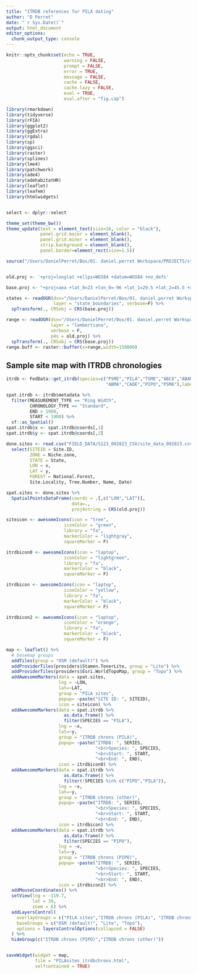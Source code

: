 ```yaml
---
title: "ITRDB references for PILA dating"
author: "D Perret"
date: "`r Sys.Date()`"
output: html_document
editor_options: 
  chunk_output_type: console
---
```


```r
knitr::opts_chunk$set(echo = TRUE,
                      warning = FALSE,
                      prompt = FALSE,
                      error = TRUE,
                      message = FALSE,
                      cache = FALSE,
                      cache.lazy = FALSE,
                      eval = TRUE,
                      eval.after = "fig.cap")

library(rmarkdown)
library(tidyverse)
library(rFIA)
library(ggplot2)
library(ggExtra)
library(rgdal)
library(sp)
library(ggsci)
library(raster)
library(splines)
library(lme4)
library(patchwork)
library(ade4)
library(adehabitatHR)
library(leaflet)
library(leafem)
library(htmlwidgets)


select <- dplyr::select

theme_set(theme_bw())
theme_update(text = element_text(size=16, color = "black"),
             panel.grid.major = element_blank(),
             panel.grid.minor = element_blank(),
             strip.background = element_blank(),
             panel.border=element_rect(size=1.5))

source("/Users/DanielPerret/Box/01. daniel.perret Workspace/PROJECTS/status_trends/growMort_rewrite.R")


old.proj <- '+proj=longlat +ellps=WGS84 +datum=WGS84 +no_defs'

base.proj <- "+proj=aea +lat_0=23 +lon_0=-96 +lat_1=29.5 +lat_2=45.5 +x_0=0 +y_0=0 +datum=NAD83 +units=m +no_defs"

states <- readOGR(dsn="/Users/DanielPerret/Box/01. daniel.perret Workspace/base_spatialdata/state_boundaries",
                  layer = "state_boundaries", verbose=F) %>% 
  spTransform(., CRSobj = CRS(base.proj))

range <- readOGR(dsn="/Users/DanielPerret/Box/01. daniel.perret Workspace/base_spatialdata/named_ranges",
                 layer = "lambertiana",
                 verbose = F,
                 p4s = old.proj) %>% 
  spTransform(., CRSobj = CRS(base.proj))
range.buff <- raster::buffer(x=range,width=150000)

```

## Sample site map with ITRDB chronologies

```r

itrdb <- FedData::get_itrdb(species=c("PSME","PILA","TSME","ABCO","ABAM",
                                      "ABMA","CADE","PIPO","PSMA"),label = "thispackagesucks3")

spat.itrdb <- itrdb$metadata %>% 
  filter(MEASUREMENT_TYPE == "Ring Width",
         CHRONOLOGY_TYPE == "Standard",
         END > 1980,
         START < 1900) %>% 
  sf::as_Spatial()
spat.itrdb$x <- spat.itrdb@coords[,1]
spat.itrdb$y <- spat.itrdb@coords[,2]

done.sites <- read.csv("FIELD_DATA/S123_092823_CSV/site_data_092823.csv", header=T) %>% 
  select(SITEID = Site.ID,
         ZONE = Niche.zone,
         STATE = State,
         LON = x,
         LAT = y,
         FOREST = National.Forest,
         Site.Locality, Tree.Number, Name, Date)

spat.sites <- done.sites %>% 
  SpatialPointsDataFrame(coords = .[,c("LON","LAT")],
                         data=.,
                         proj4string = CRS(old.proj))

siteicon <- awesomeIcons(icon = "tree",
                      iconColor = "green",
                      library = "fa",
                      markerColor = "lightgray",
                      squareMarker = F)

itrdbicon0 <- awesomeIcons(icon = "laptop",
                      iconColor = "lightgreen",
                      library = "fa",
                      markerColor = "black",
                      squareMarker = F)

itrdbicon <- awesomeIcons(icon = "laptop",
                      iconColor = "yellow",
                      library = "fa",
                      markerColor = "black",
                      squareMarker = F)

itrdbicon2 <- awesomeIcons(icon = "laptop",
                      iconColor = "orange",
                      library = "fa",
                      markerColor = "black",
                      squareMarker = F)

map <- leaflet() %>% 
  # basemap groups
  addTiles(group = "OSM (default)") %>% 
  addProviderTiles(providers$Stamen.TonerLite, group = "Lite") %>% 
  addProviderTiles(providers$Esri.WorldTopoMap, group = "Topo") %>% 
  addAwesomeMarkers(data = spat.sites,
                    lng = ~LON, 
                    lat=~LAT, 
                    group = "PILA sites", 
                    popup= ~paste("SITE ID: ", SITEID),
                    icon = siteicon) %>% 
  addAwesomeMarkers(data = spat.itrdb %>% 
                      as.data.frame() %>% 
                      filter(SPECIES == "PILA"),
                    lng = ~x, 
                    lat=~y, 
                    group = "ITRDB chrons (PILA)", 
                    popup= ~paste("ITRDB: ", SERIES,
                                  "<br>Species: ", SPECIES,
                                  "<br>Start: ", START,
                                  "<br>End: ", END),
                    icon = itrdbicon0) %>% 
  addAwesomeMarkers(data = spat.itrdb %>% 
                      as.data.frame() %>% 
                      filter(!SPECIES %in% c("PIPO","PILA")),
                    lng = ~x, 
                    lat=~y, 
                    group = "ITRDB chrons (other)", 
                    popup= ~paste("ITRDB: ", SERIES,
                                  "<br>Species: ", SPECIES,
                                  "<br>Start: ", START,
                                  "<br>End: ", END),
                    icon = itrdbicon) %>% 
  addAwesomeMarkers(data = spat.itrdb %>% 
                      as.data.frame() %>% 
                      filter(SPECIES == "PIPO"),
                    lng = ~x, 
                    lat=~y, 
                    group = "ITRDB chrons (PIPO)", 
                    popup= ~paste("ITRDB: ", SERIES,
                                  "<br>Species: ", SPECIES,
                                  "<br>Start: ", START,
                                  "<br>End: ", END),
                    icon = itrdbicon2) %>% 
  addMouseCoordinates() %>% 
  setView(lng = -119.7,
          lat = 39,
          zoom = 6) %>% 
  addLayersControl(
    overlayGroups = c("PILA sites","ITRDB chrons (PILA)", "ITRDB chrons (other)", "ITRDB chrons (PIPO)"),
    baseGroups = c("OSM (default)", "Lite", "Topo"),
    options = layersControlOptions(collapsed = FALSE)
  ) %>% 
  hideGroup(c("ITRDB chrons (PIPO)","ITRDB chrons (other)"))


saveWidget(widget = map,
           file = "PILAsites_itrdbchrons.html",
           selfcontained = TRUE)
```


